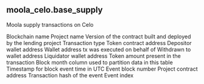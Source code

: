 ## moola_celo.base_supply 
Moola supply transactions on Celo

<ParamField path="blockchain">
Blockchain name
</ParamField>
<ParamField path="project">
Project name
</ParamField>
<ParamField path="version">
Version of the contract built and deployed by the lending project
</ParamField>
<ParamField path="transaction_type">
Transaction type
</ParamField>
<ParamField path="token_address">
Token contract address
</ParamField>
<ParamField path="depositor">
Depositor wallet address
</ParamField>
<ParamField path="on_behalf_of">
Wallet address tx was executed on behalf of
</ParamField>
<ParamField path="withdrawn_to">
Withdrawn to wallet address
</ParamField>
<ParamField path="liquidator">
Liquidator wallet address
</ParamField>
<ParamField path="amount">
Token amount present in the transaction
</ParamField>
<ParamField path="block_month">
Block month column used to partition data in this table
</ParamField>
<ParamField path="block_time">
Timestamp for block event time in UTC
</ParamField>
<ParamField path="block_number">
Event block number
</ParamField>
<ParamField path="project_contract_address">
Project contract address
</ParamField>
<ParamField path="tx_hash">
Transaction hash of the event
</ParamField>
<ParamField path="evt_index">
Event index
</ParamField>
